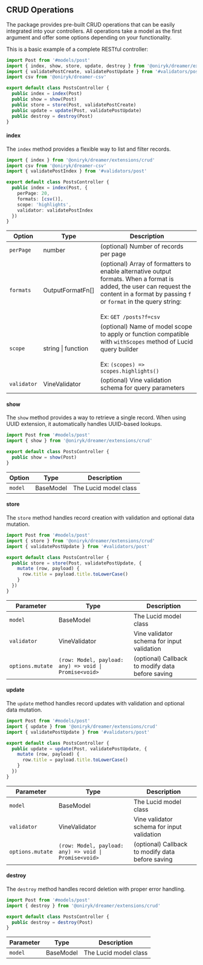 ## CRUD Operations
The package provides pre-built CRUD operations that can be easily integrated into your controllers. All operations take a model as the first argument and offer some options depending on your functionality.

This is a basic example of a complete RESTful controller:

```typescript
import Post from '#models/post'
import { index, show, store, update, destroy } from '@oniryk/dreamer/extensions/crud'
import { validatePostCreate, validatePostUpdate } from '#validators/post'
import csv from '@oniryk/dreamer-csv'

export default class PostsController {
  public index = index(Post)
  public show = show(Post)
  public store = store(Post, validatePostCreate)
  public update = update(Post, validatePostUpdate)
  public destroy = destroy(Post)
}
```

#### index
The `index` method provides a flexible way to list and filter records.

```typescript
import { index } from '@oniryk/dreamer/extensions/crud'
import csv from '@oniryk/dreamer-csv'
import { validatePostIndex } from '#validators/post'

export default class PostsController {
  public index = index(Post, {
    perPage: 20,
    formats: [csv()],
    scope: 'highlights',
    validator: validatePostIndex
  })
}
```

| Option      | Type               | Description                                                  |
|-------------|--------------------|--------------------------------------------------------------|
| `perPage`   | number             | (optional) Number of records per page                        |
| `formats`   | OutputFormatFn[]   | (optional) Array of formatters to enable alternative output formats. When a format is added, the user can request the content in a format by passing `f` or `format` in the query string:<br/><br/>Ex: `GET /posts?f=csv` |
| `scope`     | string \| function | (optional) Name of model scope to apply or function compatible with `withScopes` method of Lucid query builder<br/><br/>Ex: `(scopes) => scopes.highlights()` |
| `validator` | VineValidator      | (optional) Vine validation schema for query parameters       |

#### show
The `show` method provides a way to retrieve a single record. When using UUID extension, it automatically handles UUID-based lookups.

```typescript
import Post from '#models/post'
import { show } from '@oniryk/dreamer/extensions/crud'

export default class PostsController {
  public show = show(Post)
}
```

| Option  | Type      | Description           |
|---------|-----------|-----------------------|
| `model` | BaseModel | The Lucid model class |

#### store
The `store` method handles record creation with validation and optional data mutation.

```typescript
import Post from '#models/post'
import { store } from '@oniryk/dreamer/extensions/crud'
import { validatePostUpdate } from '#validators/post'

export default class PostsController {
  public store = store(Post, validatePostUpdate, {
    mutate (row, payload) {
      row.title = payload.title.toLowerCase()
    }
  })
}
```

| Parameter        | Type                                                | Description                                      |
|------------------|-----------------------------------------------------|--------------------------------------------------|
| `model`          | BaseModel                                           | The Lucid model class                            |
| `validator`      | VineValidator                                       | Vine validator schema for input validation       |
| `options.mutate` | `(row: Model, payload: any) => void \| Promise<void>` | (optional) Callback to modify data before saving |

#### update
The `update` method handles record updates with validation and optional data mutation.

```typescript
import Post from '#models/post'
import { update } from '@oniryk/dreamer/extensions/crud'
import { validatePostUpdate } from '#validators/post'

export default class PostsController {
  public update = update(Post, validatePostUpdate, {
    mutate (row, payload) {
      row.title = payload.title.toLowerCase()
    }
  })
}
```

| Parameter        | Type                                                | Description                                      |
|------------------|-----------------------------------------------------|--------------------------------------------------|
| `model`          | BaseModel                                           | The Lucid model class                            |
| `validator`      | VineValidator                                       | Vine validator schema for input validation       |
| `options.mutate` | `(row: Model, payload: any) => void \| Promise<void>` | (optional) Callback to modify data before saving |

#### destroy
The `destroy` method handles record deletion with proper error handling.

```typescript
import Post from '#models/post'
import { destroy } from '@oniryk/dreamer/extensions/crud'

export default class PostsController {
  public destroy = destroy(Post)
}
```

| Parameter | Type      | Description           |
|-----------|-----------|-----------------------|
| `model`   | BaseModel | The Lucid model class |
